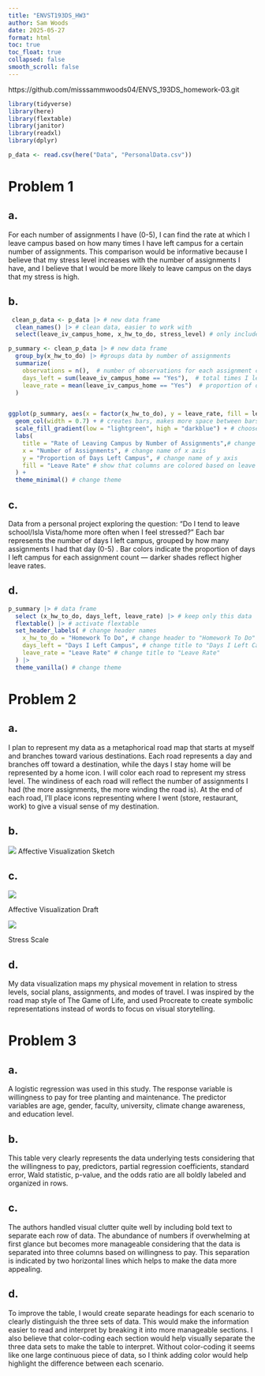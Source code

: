 ```yaml
---
title: "ENVST193DS_HW3"
author: Sam Woods
date: 2025-05-27
format: html
toc: true
toc_float: true
collapsed: false
smooth_scroll: false 
---
```


https://github.com/misssammwoods04/ENVS_193DS_homework-03.git

```r

library(tidyverse)
library(here)
library(flextable)
library(janitor)
library(readxl)
library(dplyr)

p_data <- read.csv(here("Data", "PersonalData.csv"))

```


# Problem 1

## a.         

For each number of assignments I have (0-5), I can find the rate at which I leave campus based on how many times I have left campus for a certain number of assignments. This comparison would be informative because I believe that my stress level increases with the number of assignments I have, and I believe that I would be more likely to leave campus on the days that my stress is high. 

## b.
```r
 clean_p_data <- p_data |> # new data frame
  clean_names() |> # clean data, easier to work with 
  select(leave_iv_campus_home, x_hw_to_do, stress_level) # only include this data
```


```r
p_summary <- clean_p_data |> # new data frame
  group_by(x_hw_to_do) |> #groups data by number of assignments
  summarize( 
    observations = n(),  # number of observations for each assignment count
    days_left = sum(leave_iv_campus_home == "Yes"),  # total times I left
    leave_rate = mean(leave_iv_campus_home == "Yes")  # proportion of days I left
  ) 


ggplot(p_summary, aes(x = factor(x_hw_to_do), y = leave_rate, fill = leave_rate)) + # data frame, set x and y axis, color based on leave_rate
  geom_col(width = 0.7) + # creates bars, makes more space between bars
  scale_fill_gradient(low = "lightgreen", high = "darkblue") + # choose gradient colors
  labs(
    title = "Rate of Leaving Campus by Number of Assignments",# change title
    x = "Number of Assignments", # change name of x axis
    y = "Proportion of Days Left Campus", # change name of y axis
    fill = "Leave Rate" # show that columns are colored based on leave rate
  ) +
  theme_minimal() # change theme
```


## c. 

Data from a personal project exploring the question: "Do I tend to leave school/Isla Vista/home more often when I feel stressed?" Each bar represents the number of days I left campus, grouped by how many assignments I had that day (0-5) . Bar colors indicate the proportion of days I left campus for each assignment count — darker shades reflect higher leave rates.



## d. 

```r

p_summary |> # data frame
  select (x_hw_to_do, days_left, leave_rate) |> # keep only this data
  flextable() |> # activate flextable
  set_header_labels( # change header names
    x_hw_to_do = "Homework To Do", # change header to "Homework To Do"
    days_left = "Days I Left Campus", # change title to "Days I Left Campus"
    leave_rate = "Leave Rate" # change title to "Leave Rate"
  ) |> 
  theme_vanilla() # change theme


```


# Problem 2

## a.

I plan to represent my data as a metaphorical road map that starts at myself and branches toward various destinations. Each road represents a day and branches off toward a destination, while the days I stay home will be represented by a home icon. I will color each road to represent my stress level. The windiness of each road will reflect the number of assignments I had (the more assignments, the more winding the road is). At the end of each road, I’ll place icons representing where I went (store, restaurant, work) to give a visual sense of my destination. 


## b.

![](Sketch.jpg)
Affective Visualization Sketch


## c.

![](StressMaps.png)

Affective Visualization Draft

![](StressScale.png)

Stress Scale 

## d. 

My data visualization maps my physical movement in relation to stress levels, social plans, assignments, and modes of travel. I was inspired by the road map style of The Game of Life, and used Procreate to create symbolic representations instead of words to focus on visual storytelling.


# Problem 3

## a. 

A logistic regression was used in this study. The response variable is willingness to pay for tree planting and maintenance. The predictor variables are age, gender, faculty, university, climate change awareness, and education level.

## b.

This table very clearly represents the data underlying tests considering that the willingness to pay, predictors, partial regression coefficients, standard error, Wald statistic, p-value, and the odds ratio are all boldly labeled and organized in rows. 

## c.

The authors handled visual clutter quite well by including bold text to separate each row of data. The abundance of numbers if overwhelming at first glance but becomes more manageable considering that the data is separated into three columns based on willingness to pay. This separation is indicated by two horizontal lines which helps to make the data more appealing. 

## d.

To improve the table, I would create separate headings for each scenario to clearly distinguish the three sets of data. This would make the information easier to read and interpret by breaking it into more manageable sections. I also believe that color-coding each section would help visually separate the three data sets to make the table to interpret. Without color-coding it seems like one large continuous piece of data, so I think adding color would help highlight the difference between each scenario. 
